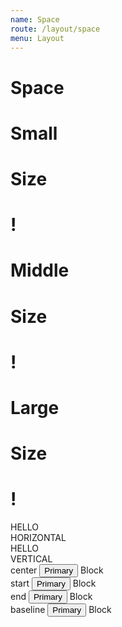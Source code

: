 ```yaml
---
name: Space
route: /layout/space
menu: Layout
---
```



# Space

<Playground>
  <div>
    <Space size='small'>
      <h1>Small</h1>
      <h1>Size</h1>
      <h1>!</h1>
    </Space>
  </div>
  <div>
    <Space size='middle'>
      <h1>Middle</h1>
      <h1>Size</h1>
      <h1>!</h1>
    </Space>
  </div>
  <div>
    <Space size='large'>
      <h1>Large</h1>
      <h1>Size</h1>
      <h1>!</h1>
    </Space>
  </div>
  <div>
    <Space direction='horizontal'>
      <div
        style={{
          margin: '8px 4px',
          padding: 4,
          flex: 'none',
          border: '1px solid blue'
        }}
      >
        HELLO
      </div>
      <div
        style={{
          margin: '8px 4px',
          padding: 4,
          flex: 'none',
          border: '1px solid blue'
        }}
      >
        HORIZONTAL
      </div>
    </Space>
  </div>
  <div>
    <Space direction='vertical'>
      <div
        style={{
          margin: '8px 4px',
          padding: 4,
          flex: 'none',
          border: '1px solid blue'
        }}
      >
        HELLO
      </div>
      <div
        style={{
          margin: '8px 4px',
          padding: 4,
          flex: 'none',
          border: '1px solid blue'
        }}
      >
        VERTICAL
      </div>
    </Space>
  </div>
  <div style={{ flexWrap: 'wrap', display: 'flex' }}>
    <div
      style={{
        margin: '8px 4px',
        padding: 4,
        flex: 'none',
        border: '1px solid blue'
      }}
    >
      <Space align='center'>
        center
        <button>Primary</button>
        <span
          style={{
            display: 'inline-block',
            padding: '32px 8px 16px',
            background: 'gray'
          }}
        >
          Block
        </span>
      </Space>
    </div>
    <div
      style={{
        margin: '8px 4px',
        padding: 4,
        flex: 'none',
        border: '1px solid blue'
      }}
    >
      <Space align='start'>
        start
        <button>Primary</button>
        <span
          style={{
            display: 'inline-block',
            padding: '32px 8px 16px',
            background: 'gray'
          }}
        >
          Block
        </span>
      </Space>
    </div>
    <div
      style={{
        margin: '8px 4px',
        padding: 4,
        flex: 'none',
        border: '1px solid blue'
      }}
    >
      <Space align='end'>
        end
        <button>Primary</button>
        <span
          style={{
            display: 'inline-block',
            padding: '32px 8px 16px',
            background: 'gray'
          }}
        >
          Block
        </span>
      </Space>
    </div>
    <div
      style={{
        margin: '8px 4px',
        padding: 4,
        flex: 'none',
        border: '1px solid blue'
      }}
    >
      <Space align='baseline'>
        baseline
        <button>Primary</button>
        <span
          style={{
            display: 'inline-block',
            padding: '32px 8px 16px',
            background: 'gray'
          }}
        >
          Block
        </span>
      </Space>
    </div>
  </div>
</Playground>

